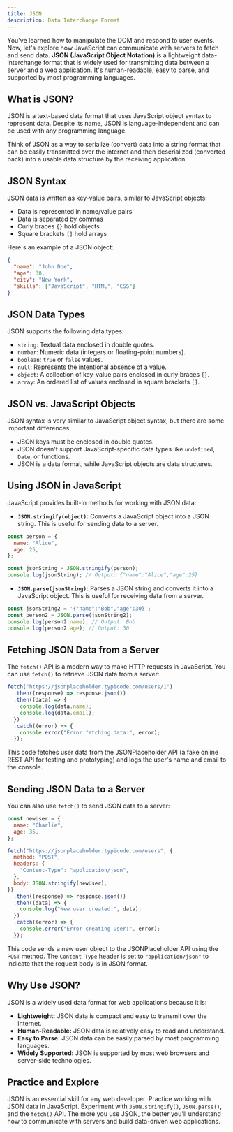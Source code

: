 ```yaml
---
title: JSON
description: Data Interchange Format
---
```


You've learned how to manipulate the DOM and respond to user events.
Now, let's explore how JavaScript can communicate with servers to fetch and send data.
**JSON (JavaScript Object Notation)** is a lightweight data-interchange format that is widely used for transmitting data between a server and a web application.
It's human-readable, easy to parse, and supported by most programming languages.

## What is JSON?

JSON is a text-based data format that uses JavaScript object syntax to represent data.
Despite its name, JSON is language-independent and can be used with any programming language.

Think of JSON as a way to serialize (convert) data into a string format that can be easily transmitted over the internet and then deserialized (converted back) into a usable data structure by the receiving application.

## JSON Syntax

JSON data is written as key-value pairs, similar to JavaScript objects:

- Data is represented in name/value pairs
- Data is separated by commas
- Curly braces `{}` hold objects
- Square brackets `[]` hold arrays

Here's an example of a JSON object:

```json
{
  "name": "John Doe",
  "age": 30,
  "city": "New York",
  "skills": ["JavaScript", "HTML", "CSS"]
}
```

## JSON Data Types

JSON supports the following data types:

- `string`: Textual data enclosed in double quotes.
- `number`: Numeric data (integers or floating-point numbers).
- `boolean`: `true` or `false` values.
- `null`: Represents the intentional absence of a value.
- `object`: A collection of key-value pairs enclosed in curly braces `{}`.
- `array`: An ordered list of values enclosed in square brackets `[]`.

## JSON vs. JavaScript Objects

JSON syntax is very similar to JavaScript object syntax, but there are some important differences:

- JSON keys must be enclosed in double quotes.
- JSON doesn't support JavaScript-specific data types like `undefined`, `Date`, or functions.
- JSON is a data format, while JavaScript objects are data structures.

## Using JSON in JavaScript

JavaScript provides built-in methods for working with JSON data:

- **`JSON.stringify(object)`:** Converts a JavaScript object into a JSON string.
  This is useful for sending data to a server.

```javascript
const person = {
  name: "Alice",
  age: 25,
};

const jsonString = JSON.stringify(person);
console.log(jsonString); // Output: {"name":"Alice","age":25}
```

- **`JSON.parse(jsonString)`:** Parses a JSON string and converts it into a JavaScript object.
  This is useful for receiving data from a server.

```javascript
const jsonString2 = '{"name":"Bob","age":30}';
const person2 = JSON.parse(jsonString2);
console.log(person2.name); // Output: Bob
console.log(person2.age); // Output: 30
```

## Fetching JSON Data from a Server

The `fetch()` API is a modern way to make HTTP requests in JavaScript.
You can use `fetch()` to retrieve JSON data from a server:

```javascript
fetch("https://jsonplaceholder.typicode.com/users/1")
  .then((response) => response.json())
  .then((data) => {
    console.log(data.name);
    console.log(data.email);
  })
  .catch((error) => {
    console.error("Error fetching data:", error);
  });
```

This code fetches user data from the JSONPlaceholder API (a fake online REST API for testing and prototyping) and logs the user's name and email to the console.

## Sending JSON Data to a Server

You can also use `fetch()` to send JSON data to a server:

```javascript
const newUser = {
  name: "Charlie",
  age: 35,
};

fetch("https://jsonplaceholder.typicode.com/users", {
  method: "POST",
  headers: {
    "Content-Type": "application/json",
  },
  body: JSON.stringify(newUser),
})
  .then((response) => response.json())
  .then((data) => {
    console.log("New user created:", data);
  })
  .catch((error) => {
    console.error("Error creating user:", error);
  });
```

This code sends a new user object to the JSONPlaceholder API using the `POST` method.
The `Content-Type` header is set to `"application/json"` to indicate that the request body is in JSON format.

## Why Use JSON?

JSON is a widely used data format for web applications because it is:

- **Lightweight:** JSON data is compact and easy to transmit over the internet.
- **Human-Readable:** JSON data is relatively easy to read and understand.
- **Easy to Parse:** JSON data can be easily parsed by most programming languages.
- **Widely Supported:** JSON is supported by most web browsers and server-side technologies.

## Practice and Explore

JSON is an essential skill for any web developer.
Practice working with JSON data in JavaScript.
Experiment with `JSON.stringify()`, `JSON.parse()`, and the `fetch()` API.
The more you use JSON, the better you'll understand how to communicate with servers and build data-driven web applications.
